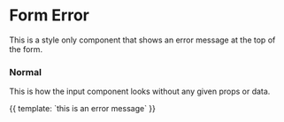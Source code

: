 

<Meta title="Low Level Components|Form Error" component={SysFormError} />

# Form Error

This is a style only component that shows an error message at the top of the
form.

### Normal

This is how the input component looks without any given props or data.

<Preview>
  <Story height="100px" name="Normal">
    {{
      template: `<sys-form-error>this is an error message</sys-form-error>`
    }}
  </Story>
</Preview>
